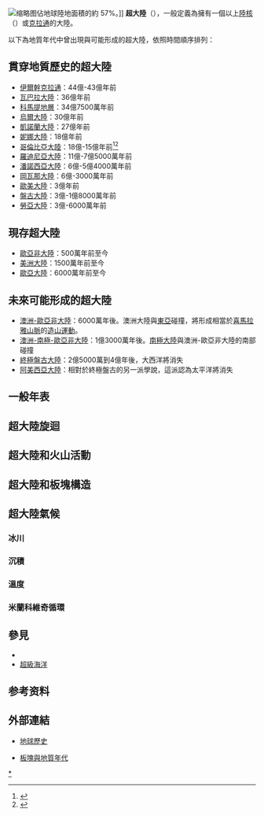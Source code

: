 [[File:Afro-Eurasia.png|缩略图]]佔地球陸地面積的約 57%。]]
'''超大陸'''（{{Lang-en|supercontinent}}），一般定義為擁有一個以上[[陸核|陸核]]（{{Lang|en|continental core}}）或[[克拉通|克拉通]]的大陸。

以下為地質年代中曾出現與可能形成的超大陸，依照時間順序排列：

== 貫穿地質歷史的超大陸 ==
*[[伊爾幹克拉通|伊爾幹克拉通]]：44億-43億年前
*[[瓦巴拉大陸|瓦巴拉大陸]]：36億年前
*[[科馬提地層|科馬提地層]]：34億7500萬年前
*[[烏爾大陸|烏爾大陸]]：30億年前
*[[凱諾蘭大陸|凱諾蘭大陸]]：27億年前
*[[妮娜大陸|妮娜大陸]]：18億年前
*[[哥倫比亞大陸|哥倫比亞大陸]]：18億-15億年前<ref>{{Cite journal |first=Guochun |last=Zhao |coauthors = Cawood, Peter A.; Wilde, Simon A.; Sun, M. |year=2002|title=Review of global 2.1–1.8 Ga orogens: implications for a pre-Rodinia supercontinent |url=https://archive.org/details/sim_earth-science-reviews_2002-11_59_1-4/page/125 |journal=Earth-Science Reviews |volume=59 |pages=125–162 |doi=10.1016/S0012-8252(02)00073-9 |bibcode=2002ESRv...59..125Z}}</ref><ref name="Zhao2">{{Cite journal |first=Guochun |last=Zhao |coauthors=Sun, M.; Wilde, Simon A.; Li, S.Z. |year=2004|title=A Paleo-Mesoproterozoic supercontinent: assembly, growth and breakup |url=https://archive.org/details/sim_earth-science-reviews_2004-09_67_1-2/page/91 |journal=Earth-Science Reviews |volume=67 |pages=91–123 |doi=10.1016/j.earscirev.2004.02.003 |bibcode=2004ESRv...67...91Z}}</ref>
*[[羅迪尼亞大陸|羅迪尼亞大陸]]：11億-7億5000萬年前
*[[潘諾西亞大陸|潘諾西亞大陸]]：6億-5億4000萬年前
*[[岡瓦那大陸|岡瓦那大陸]]：6億-3000萬年前
*[[歐美大陸|歐美大陸]]：3億年前
*[[盤古大陸|盤古大陸]]：3億-1億8000萬年前
*[[勞亞大陸|勞亞大陸]]：3億-6000萬年前

== 現存超大陸 ==
* [[歐亞非大陸|歐亞非大陸]]：500萬年前至今
* [[美洲|美洲大陸]]：1500萬年前至今
* [[歐亞大陸|歐亞大陸]]：6000萬年前至今

== 未來可能形成的超大陸 ==
*[[澳洲-歐亞非大陸|澳洲-歐亞非大陸]]：6000萬年後。澳洲大陸與[[東亞|東亞]]碰撞，將形成相當於[[喜馬拉雅山脈|喜馬拉雅山脈]]的[[造山運動|造山運動]]。
*[[澳洲-南極-歐亞非大陸|澳洲-南極-歐亞非大陸]]：1億3000萬年後。[[南極大陸|南極大陸]]與澳洲-歐亞非大陸的南部碰撞
*[[終極盤古大陸|終極盤古大陸]]：2億5000萬到4億年後，大西洋將消失
*[[阿美西亞大陸|阿美西亞大陸]]：相對於終極盤古的另一派學說，這派認為太平洋將消失

== 一般年表 ==

== 超大陸旋迴 ==

== 超大陸和火山活動 ==

== 超大陸和板塊構造 ==

== 超大陸氣候 ==

=== 冰川 ===

=== 沉積 ===

=== 溫度 ===

=== 米蘭科維奇循環 ===

== 參見 ==
*{{link-en|古大陸列表|List of paleocontinents}}
*[[超級海洋|超級海洋]]

== 参考资料 ==
<references />

== 外部連結 ==
*{{en}}[http://www.scotese.com/earth.htm 地球歷史]
*{{en}}[https://web.archive.org/web/20080509143952/http://www.ig.utexas.edu/research/projects/plates/index.htm#movies 板塊與地質年代]

{{洲}}

[[Category:超大陸|*]]